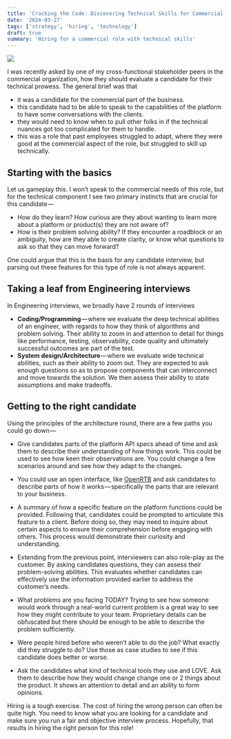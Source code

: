 ```yaml
---
title: 'Cracking the Code: Discovering Technical Skills for Commercial SaaS positions'
date: '2024-03-27'
tags: ['strategy', 'hiring', 'technology']
draft: true
summary: 'Hiring for a commercial role with technical skills'
---
```


![](/static/images/saas-sales.jpeg)

I was recently asked by one of my cross-functional stakeholder peers in the commercial organization, how they should evaluate a candidate for their technical prowess. The general brief was that 

- it was a candidate for the commercial part of the business. 
- this candidate had to be able to speak to the capabilities of the platform to have some conversations with the clients. 
- they would need to know when to pull other folks in if the technical nuances got too complicated for them to handle. 
- this was a role that past employees struggled to adapt, where they were good at the commercial aspect of the role, but struggled to skill up technically.

## Starting with the basics 

Let us gameplay this. I won’t speak to the commercial needs of this role, but for the technical component I see two primary instincts that are crucial for this candidate — 

- How do they learn? How curious are they about wanting to learn more about a platform or product(s) they are not aware of? 
- How is their problem solving ability? If they encounter a roadblock or an ambiguity, how are they able to create clarity, or know what questions to ask so that they can move forward?

One could argue that this is the basis for any candidate interview, but parsing out these features for this type of role is not always apparent. 

## Taking a leaf from Engineering interviews

In Engineering interviews, we broadly have 2 rounds of interviews 

- **Coding/Programming** — where we evaluate the deep technical abilities of an engineer, with regards to how they think of algorithms and problem solving. Their ability to zoom in and attention to detail for things like performance, testing, observability, code quality and ultimately successful outcomes are part of the test. 
- **System design/Architecture** — where we evaluate wide technical abilities, such as their ability to zoom out. They are expected to ask enough questions so as to propose components that can interconnect and move towards the solution. We then assess their ability to state assumptions and make tradeoffs. 

## Getting to the right candidate

Using the principles of the architecture round, there are a few paths you could go down — 

- Give candidates parts of the platform API specs ahead of time and ask them to describe their understanding of how things work. This could be used to see how keen their observations are. You could change a few scenarios around and see how they adapt to the changes. 

- You could use an open interface, like [OpenRTB](https://www.iab.com/wp-content/uploads/2016/03/OpenRTB-API-Specification-Version-2-5-FINAL.pdf) and ask candidates to describe parts of how it works — specifically the parts that are relevant to your business. 

- A summary of how a specific feature on the platform functions could be provided. Following that, candidates could be prompted to articulate this feature to a client. Before doing so, they may need to inquire about certain aspects to ensure their comprehension before engaging with others. This process would demonstrate their curiosity and understanding.

- Extending from the previous point, interviewers can also role-play as the customer. By asking candidates questions, they can assess their problem-solving abilities. This evaluates whether candidates can effectively use the information provided earlier to address the customer’s needs.

- What problems are you facing TODAY? Trying to see how someone would work through a real-world current problem is a great way to see how they might contribute to your team. Proprietary details can be obfuscated but there should be enough to be able to describe the problem sufficiently. 

- Were people hired before who weren’t able to do the job? What exactly did they struggle to do? Use those as case studies to see if this candidate does better or worse. 

- Ask the candidates what kind of technical tools they use and LOVE. Ask them to describe how they would change change one or 2 things about the product. It shows an attention to detail and an ability to form opinions. 

Hiring is a tough exercise. The cost of hiring the wrong person can often be quite high. You need to know what you are looking for a candidate and make sure you run a fair and objective interview process. Hopefully, that results in hiring the right person for this role! 
